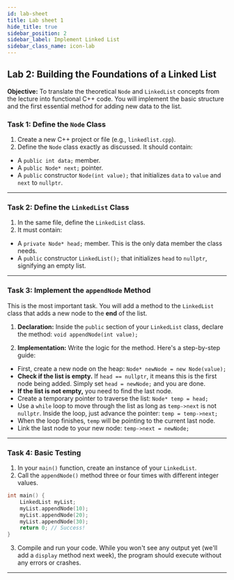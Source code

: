 ```yaml
---
id: lab-sheet
title: Lab sheet 1
hide_title: true
sidebar_position: 2
sidebar_label: Implement Linked List
sidebar_class_name: icon-lab
---
```


<ModuleBanner />

## **Lab 2: Building the Foundations of a Linked List**

**Objective:** To translate the theoretical `Node` and `LinkedList` concepts from the lecture into functional C++ code. You will implement the basic structure and the first essential method for adding new data to the list.

### **Task 1: Define the `Node` Class**

1.  Create a new C++ project or file (e.g., `linkedlist.cpp`).
2.  Define the `Node` class exactly as discussed. It should contain:
  * A `public int data;` member.
  * A `public Node* next;` pointer.
  * A `public` constructor `Node(int value);` that initializes `data` to `value` and `next` to `nullptr`.

-----

### **Task 2: Define the `LinkedList` Class**

1.  In the same file, define the `LinkedList` class.
2.  It must contain:
  * A `private Node* head;` member. This is the only data member the class needs.
  * A `public` constructor `LinkedList();` that initializes `head` to `nullptr`, signifying an empty list.

-----

### **Task 3: Implement the `appendNode` Method**

This is the most important task. You will add a method to the `LinkedList` class that adds a new node to the **end** of the list.

1.  **Declaration:** Inside the `public` section of your `LinkedList` class, declare the method: `void appendNode(int value);`

2.  **Implementation:** Write the logic for the method. Here's a step-by-step guide:

  * First, create a new node on the heap: `Node* newNode = new Node(value);`
  * **Check if the list is empty.** If `head == nullptr`, it means this is the first node being added. Simply set `head = newNode;` and you are done.
  * **If the list is not empty,** you need to find the last node.
  * Create a temporary pointer to traverse the list: `Node* temp = head;`
  * Use a `while` loop to move through the list as long as `temp->next` is not `nullptr`. Inside the loop, just advance the pointer: `temp = temp->next;`
  * When the loop finishes, `temp` will be pointing to the current last node.
  * Link the last node to your new node: `temp->next = newNode;`

-----

### **Task 4: Basic Testing**

1.  In your `main()` function, create an instance of your `LinkedList`.
2.  Call the `appendNode()` method three or four times with different integer values.
```cpp
int main() {
    LinkedList myList;
    myList.appendNode(10);
    myList.appendNode(20);
    myList.appendNode(30);
    return 0; // Success!
}
```
3.  Compile and run your code. While you won't see any output yet (we'll add a `display` method next week), the program should execute without any errors or crashes.

-----

